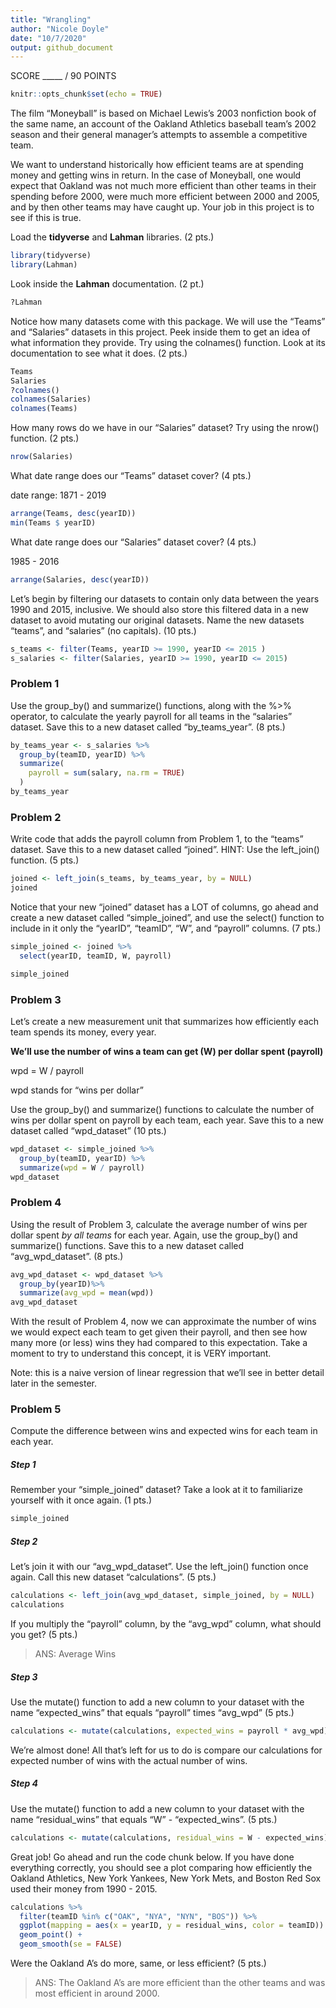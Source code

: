 ---
title: "Wrangling"
author: "Nicole Doyle"
date: "10/7/2020"
output: github_document
---

SCORE _____ / 90 POINTS

```{r}
knitr::opts_chunk$set(echo = TRUE)


```


The film "Moneyball" is based on Michael Lewis's 2003 nonfiction book of the same name, an account of the Oakland Athletics baseball team's 2002 season and their general manager's attempts to assemble a competitive team.

We want to understand historically how efficient teams are at spending money and getting wins in return. In the case of Moneyball, one would expect that Oakland was not much more efficient than other teams in their spending before 2000, were much more efficient between 2000 and 2005, and by then other teams may have caught up. Your job in this project is to see if this is true.

Load the **tidyverse** and **Lahman** libraries. (2 pts.)

```{r}
library(tidyverse)
library(Lahman)
```


Look inside the **Lahman** documentation. (2 pt.)

```{r}
?Lahman
```

Notice how many datasets come with this package. We will use the "Teams" and "Salaries" datasets in this project. Peek inside them to get an idea of what information they provide. Try using the colnames() function. Look at its documentation to see what it does. (2 pts.)

```{r}
Teams
Salaries
?colnames()
colnames(Salaries)
colnames(Teams)
```

How many rows do we have in our "Salaries" dataset? Try using the nrow() function. (2 pts.)

```{r}
nrow(Salaries)
```

What date range does our "Teams" dataset cover? (4 pts.)

date range: 1871 - 2019

```{r}
arrange(Teams, desc(yearID))
min(Teams $ yearID)
```

What date range does our "Salaries" dataset cover? (4 pts.)

1985 - 2016

```{r}
arrange(Salaries, desc(yearID))
```

Let's begin by filtering our datasets to contain only data between the years 1990 and 2015, inclusive. We should also store this filtered data in a new dataset to avoid mutating our original datasets. Name the new datasets "teams", and "salaries" (no capitals). (10 pts.)

```{r}
s_teams <- filter(Teams, yearID >= 1990, yearID <= 2015 )
s_salaries <- filter(Salaries, yearID >= 1990, yearID <= 2015)
```

### Problem 1

Use the group_by() and summarize() functions, along with the %>% operator, to calculate the yearly payroll for all teams in the "salaries" dataset. Save this to a new dataset called "by_teams_year". (8 pts.)

```{r}

by_teams_year <- s_salaries %>%
  group_by(teamID, yearID) %>%
  summarize(
    payroll = sum(salary, na.rm = TRUE) 
  )
by_teams_year

```

### Problem 2

Write code that adds the payroll column from Problem 1, to the "teams" dataset. Save this to a new dataset called "joined".
HINT: Use the left_join() function. (5 pts.)

```{r}
joined <- left_join(s_teams, by_teams_year, by = NULL)
joined
```

Notice that your new "joined" dataset has a LOT of columns, go ahead and create a new dataset called "simple_joined", and use the select() function to include in it only the "yearID", "teamID", "W", and "payroll" columns. (7 pts.)

```{r}
simple_joined <- joined %>%
  select(yearID, teamID, W, payroll)

simple_joined
```

### Problem 3

Let's create a new measurement unit that summarizes how efficiently each team spends its money, every year. 

**We’ll use the number of wins a team can get (W) per dollar spent (payroll)**

wpd = W / payroll

wpd stands for "wins per dollar"

Use the group_by() and summarize() functions to calculate the number of wins per dollar spent on payroll by each team, each year. Save this to a new dataset called "wpd_dataset" (10 pts.)

```{r}
wpd_dataset <- simple_joined %>%
  group_by(teamID, yearID) %>%
  summarize(wpd = W / payroll)
wpd_dataset
```

### Problem 4 

Using the result of Problem 3, calculate the average number of wins per dollar spent *by all teams* for each year. Again, use the group_by() and summarize() functions. Save this to a new dataset called "avg_wpd_dataset". (8 pts.)

```{r}
avg_wpd_dataset <- wpd_dataset %>%
  group_by(yearID)%>%
  summarize(avg_wpd = mean(wpd))
avg_wpd_dataset
```

With the result of Problem 4, now we can approximate the number of wins we would expect each team to get given their payroll, and then see how many more (or less) wins they had compared to this expectation. Take a moment to try to understand this concept, it is VERY important. 

Note: this is a naive version of linear regression that we’ll see in better detail later in the semester.

### Problem 5
Compute the difference between wins and expected wins for each team in each year.

##### Step 1
Remember your "simple_joined" dataset? Take a look at it to familiarize yourself with it once again. (1 pts.)

```{r}
simple_joined
```

##### Step 2
Let's join it with our "avg_wpd_dataset". Use the left_join() function once again. Call this new dataset "calculations". (5 pts.)

```{r}
calculations <- left_join(avg_wpd_dataset, simple_joined, by = NULL)
calculations
```

If you multiply the "payroll" column, by the "avg_wpd" column, what should you get? (5 pts.)

> ANS: Average Wins

##### Step 3
Use the mutate() function to add a new column to your dataset with the name "expected_wins" that equals "payroll" times "avg_wpd" (5 pts.)

```{r}
calculations <- mutate(calculations, expected_wins = payroll * avg_wpd)
```

We're almost done! All that's left for us to do is compare our calculations for expected number of wins with the actual number of wins. 

##### Step 4
Use the mutate() function to add a new column to your dataset with the name "residual_wins" that equals "W" - "expected_wins". (5 pts.)

```{r}
calculations <- mutate(calculations, residual_wins = W - expected_wins)
```

Great job! Go ahead and run the code chunk below. If you have done everything correctly, you should see a plot comparing how efficiently the Oakland Athletics, New York Yankees, New York Mets, and Boston Red Sox used their money from 1990 - 2015.

```{r}
calculations %>%
  filter(teamID %in% c("OAK", "NYA", "NYN", "BOS")) %>%
  ggplot(mapping = aes(x = yearID, y = residual_wins, color = teamID)) +
  geom_point() +
  geom_smooth(se = FALSE)
```

Were the Oakland A's do more, same, or less efficient? (5 pts.)

> ANS:  The Oakland A's are more efficient than the other teams and was most efficient in around 2000. 



















